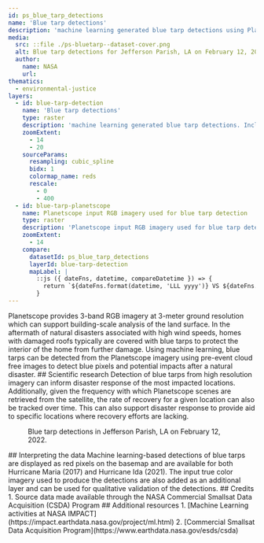 ```yaml
---
id: ps_blue_tarp_detections
name: 'Blue tarp detections'
description: 'machine learning generated blue tarp detections using Planetscope 3-band RGB imagery'
media:
  src: ::file ./ps-bluetarp--dataset-cover.png
  alt: Blue tarp detections for Jefferson Parish, LA on February 12, 2022
  author:
    name: NASA
    url: 
thematics:
  - environmental-justice
layers:
  - id: blue-tarp-detection
    name: 'Blue tarp detections'
    type: raster
    description: 'machine learning generated blue tarp detections. Includes copyrighted material of Planet. All rights reserved.'
    zoomExtent:
      - 14
      - 20
    sourceParams:
      resampling: cubic_spline 
      bidx: 1
      colormap_name: reds
      rescale:
        - 0
        - 400
  - id: blue-tarp-planetscope
    name: Planetscope input RGB imagery used for blue tarp detection
    type: raster
    description: 'Planetscope input RGB imagery used for blue tarp detection. Includes copyrighted material of Planet. All rights reserved.'
    zoomExtent:
      - 14
    compare:
      datasetId: ps_blue_tarp_detections
      layerId: blue-tarp-detection
      mapLabel: |
        ::js ({ dateFns, datetime, compareDatetime }) => {
          return `${dateFns.format(datetime, 'LLL yyyy')} VS ${dateFns.format(compareDatetime, 'LLL yyyy')}`;
        }
---
```


<Block>
<Prose>
Planetscope provides 3-band RGB imagery at 3-meter ground resolution which can support building-scale analysis of the land surface. In the aftermath of natural disasters associated with high wind speeds, homes with damaged roofs typically are covered with blue tarps to protect the interior of the home from further damage. Using machine learning, blue tarps can be detected from the Planetscope imagery using pre-event cloud free images to detect blue pixels and potential impacts after a natural disaster.
</Prose>
</Block>

<Block>
<Prose>
## Scientific research
Detection of blue tarps from high resolution imagery can inform disaster response of the most impacted locations. Additionally, given the frequency with which Planetscope scenes are retrieved from the satellite, the rate of recovery for a given location can also be tracked over time. This can also support disaster response to provide aid to specific locations where recovery efforts are lacking.
</Prose>
</Block>

<Block type='full'>
<Figure>
  <Map
    datasetId='ps_blue_tarp_detections'
    layerId='blue-tarp-planetscope'
    zoom={17}
    dateTime='2022-02-12'
    compareDateTime='2022-02-12'
    center={[-90.0613, 29.914]}
  />
  <Caption
    attrAuthor='NASA'
    attrUrl='https://nasa.gov/'
  >
    Blue tarp detections in Jefferson Parish, LA on February 12, 2022.
  </Caption>
</Figure>
<Prose>
## Interpreting the data
Machine learning-based detections of blue tarps are displayed as red pixels on the basemap and are available for both Hurricane Maria (2017) and Hurricane Ida (2021). The input true color imagery used to produce the detections are also added as an additional layer and can be used for qualitative validation of the detections.
</Prose>
</Block>

<Block>
<Prose>
## Credits
</Prose>
</Block>
1. Source data made available through the NASA Commercial Smallsat Data Acquisition (CSDA) Program
<Block>
<Prose>
## Additional resources
1. [Machine Learning activities at NASA IMPACT](https://impact.earthdata.nasa.gov/project/ml.html)
2. [Commercial Smallsat Data Acquisition Program](https://www.earthdata.nasa.gov/esds/csda)
</Prose>
</Block>
